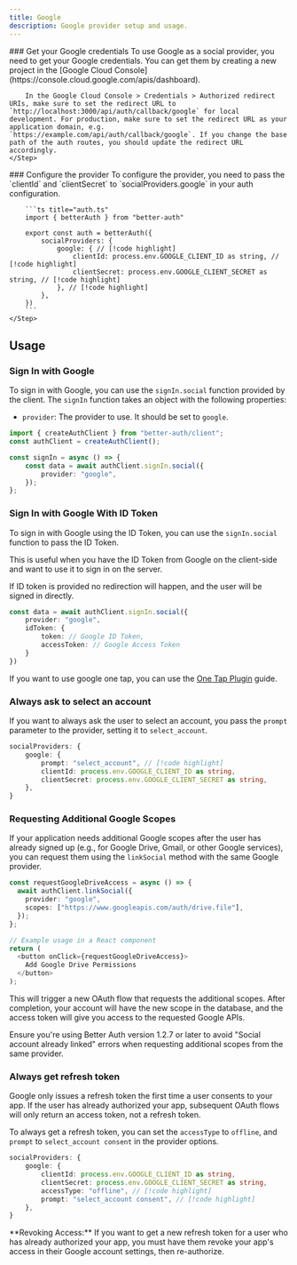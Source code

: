 ```yaml
---
title: Google
description: Google provider setup and usage.
---
```


<Steps>
    <Step> 
        ### Get your Google credentials
        To use Google as a social provider, you need to get your Google credentials. You can get them by creating a new project in the [Google Cloud Console](https://console.cloud.google.com/apis/dashboard).

        In the Google Cloud Console > Credentials > Authorized redirect URIs, make sure to set the redirect URL to `http://localhost:3000/api/auth/callback/google` for local development. For production, make sure to set the redirect URL as your application domain, e.g. `https://example.com/api/auth/callback/google`. If you change the base path of the auth routes, you should update the redirect URL accordingly.
    </Step>

  <Step>
        ### Configure the provider
        To configure the provider, you need to pass the `clientId` and `clientSecret` to `socialProviders.google` in your auth configuration.

        ```ts title="auth.ts"
        import { betterAuth } from "better-auth"

        export const auth = betterAuth({
            socialProviders: {
                google: { // [!code highlight]
                    clientId: process.env.GOOGLE_CLIENT_ID as string, // [!code highlight]
                    clientSecret: process.env.GOOGLE_CLIENT_SECRET as string, // [!code highlight]
                }, // [!code highlight]
            },
        })
        ```
    </Step>

</Steps>

## Usage

### Sign In with Google

To sign in with Google, you can use the `signIn.social` function provided by the client. The `signIn` function takes an object with the following properties:

- `provider`: The provider to use. It should be set to `google`.

```ts title="auth-client.ts"  /
import { createAuthClient } from "better-auth/client";
const authClient = createAuthClient();

const signIn = async () => {
    const data = await authClient.signIn.social({
        provider: "google",
    });
};
```

### Sign In with Google With ID Token

To sign in with Google using the ID Token, you can use the `signIn.social` function to pass the ID Token.

This is useful when you have the ID Token from Google on the client-side and want to use it to sign in on the server.

<Callout>If ID token is provided no redirection will happen, and the user will be signed in directly.</Callout>

```ts title="auth-client.ts"
const data = await authClient.signIn.social({
    provider: "google",
    idToken: {
        token: // Google ID Token,
        accessToken: // Google Access Token
    }
})
```

<Callout>If you want to use google one tap, you can use the [One Tap Plugin](/docs/plugins/one-tap) guide.</Callout>

### Always ask to select an account

If you want to always ask the user to select an account, you pass the `prompt` parameter to the provider, setting it to `select_account`.

```ts
socialProviders: {
    google: {
        prompt: "select_account", // [!code highlight]
        clientId: process.env.GOOGLE_CLIENT_ID as string,
        clientSecret: process.env.GOOGLE_CLIENT_SECRET as string,
    },
}
```

### Requesting Additional Google Scopes

If your application needs additional Google scopes after the user has already signed up (e.g., for Google Drive, Gmail, or other Google services), you can request them using the `linkSocial` method with the same Google provider.

```ts title="auth-client.ts"
const requestGoogleDriveAccess = async () => {
  await authClient.linkSocial({
    provider: "google",
    scopes: ["https://www.googleapis.com/auth/drive.file"],
  });
};

// Example usage in a React component
return (
  <button onClick={requestGoogleDriveAccess}>
    Add Google Drive Permissions
  </button>
);
```

This will trigger a new OAuth flow that requests the additional scopes. After completion, your account will have the new scope in the database, and the access token will give you access to the requested Google APIs.

<Callout>
    Ensure you're using Better Auth version 1.2.7 or later to avoid "Social account already linked" errors when
    requesting additional scopes from the same provider.
</Callout>

### Always get refresh token

Google only issues a refresh token the first time a user consents to your app.
If the user has already authorized your app, subsequent OAuth flows will only return an access token, not a refresh token.

To always get a refresh token, you can set the `accessType` to `offline`, and `prompt` to `select_account consent` in the provider options.

```ts
socialProviders: {
    google: {
        clientId: process.env.GOOGLE_CLIENT_ID as string,
        clientSecret: process.env.GOOGLE_CLIENT_SECRET as string,
        accessType: "offline", // [!code highlight]
        prompt: "select_account consent", // [!code highlight]
    },
}
```

<Callout>
    **Revoking Access:** If you want to get a new refresh token for a user who has already authorized your app, you must
    have them revoke your app's access in their Google account settings, then re-authorize.
</Callout>
